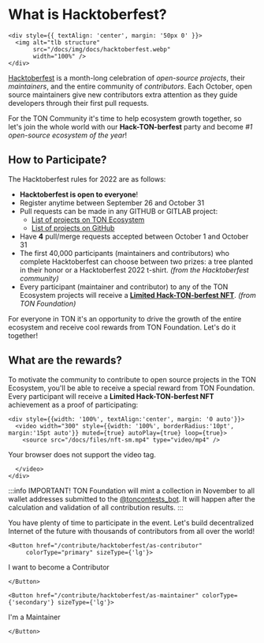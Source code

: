 
# What is Hacktoberfest?

```mdx-code-block
<div style={{ textAlign: 'center', margin: '50px 0' }}>
  <img alt="tlb structure"
       src="/docs/img/docs/hacktoberfest.webp"
       width="100%" />
</div>
```

[Hacktoberfest](https://hacktoberfest.digitalocean.com/) is a month-long celebration of _open-source projects_, their _maintainers_, and the entire community of _contributors_. Each October, open source maintainers give new contributors extra attention as they guide developers through their first pull requests.

For the TON Community it's time to help ecosystem growth together, so let's join the whole world with our **Hack-TON-berfest** party and become _#1 open-source ecosystem of the year_!

## How to Participate?

The Hacktoberfest rules for 2022 are as follows:

- **Hacktoberfest is open to everyone**!
- Register anytime between September 26 and October 31
- Pull requests can be made in any GITHUB or GITLAB project:
  - [List of projects on TON Ecosystem](/hacktonberfest)
  - [List of projects on GitHub](https://github.com/topics/hacktoberfest)
- Have **4** pull/merge requests accepted between October 1 and October 31
- The first 40,000 participants (maintainers and contributors) who complete Hacktoberfest can choose between two prizes: a tree planted in their honor or a Hacktoberfest 2022 t-shirt. _(from the Hacktoberfest community)_
- Every participant (maintainer and contributor) to any of the TON Ecosystem projects will receive a [**Limited Hack-TON-berfest NFT**](#what-the-rewards). _(from TON Foundation)_

For everyone in TON it's an opportunity to drive the growth of the entire ecosystem and receive cool rewards from TON Foundation. Let's do it together!

## What are the rewards?

To motivate the community to contribute to open source projects in the TON Ecosystem, you'll be able to receive a special reward from TON Foundation. Every participant will receive a **Limited Hack-TON-berfest NFT** achievement as a proof of participating:

```mdx-code-block
<div style={{width: '100%', textAlign:'center', margin: '0 auto'}}>
  <video width="300" style={{width: '100%', borderRadius:'10pt', margin:'15pt auto'}} muted={true} autoPlay={true} loop={true}>
    <source src="/docs/files/nft-sm.mp4" type="video/mp4" />
```

Your browser does not support the video tag.

```mdx-code-block
  </video>
</div>
```

:::info IMPORTANT!
TON Foundation will mint a collection in November to all wallet addresses submitted to the [@toncontests_bot](https://t.me/toncontests_bot). It will happen after the calculation and validation of all contribution results.
:::

You have plenty of time to participate in the event. Let's build decentralized Internet of the future with thousands of contributors from all over the world!

```mdx-code-block
<Button href="/contribute/hacktoberfest/as-contributor"
     colorType="primary" sizeType={'lg'}>
```

I want to become a Contributor

```mdx-code-block
</Button>
```

```mdx-code-block
<Button href="/contribute/hacktoberfest/as-maintainer" colorType={'secondary'} sizeType={'lg'}>
```

I'm a Maintainer

```mdx-code-block
</Button>
```

